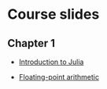 # Course slides

## Chapter 1

- [Introduction to Julia](slides/julia.html)

- [Floating-point arithmetic](slides/roundoff.html)
